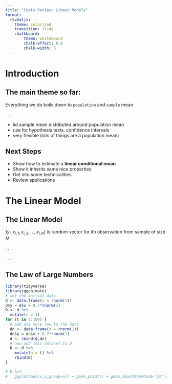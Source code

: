 ```yaml
---
title: "Stats Review: Linear Models"
format: 
  revealjs:
    theme: solarized
    transition: slide
    chalkboard:
        theme: whiteboard
        chalk-effect: 0.0
        chalk-width: 6
---
```


# Introduction

## The main theme so far:

Everything we do boils down to `population` and `sample` mean

. . .

::: incremental
-   iid sample mean distributed around population mean
-   use for hypothesis tests, confidence intervals
-   very flexible (lots of things are a population mean)
:::

## Next Steps

-   Show how to estimate a **linear conditional mean**
-   Show it inherits same nice properties
-   Get into some technicalities
-   Review applications

# The Linear Model

## The Linear Model {chalkboard-buttons="true"}

$(y_{i},x_{i,1},x_{i,2},...,x_{i,K})$ is random vector for $i$th observation from sample of size $N$

. . .

```{=tex}
\begin{equation*}
  \mathbb{E}\left[y_{i}\big|\{x_{i,k}\}_{k=1}^{K}\right] = \sum_{k=1}^{K}x_{i,k}\beta_{k} 
\end{equation*}
```
. . .

```{=tex}
\begin{equation*}
  \mathbb{E}\left[y_{i}\big|\{x_{i,k}\}_{k=1}^{K}\right] =[x_{i,1}, x_{i,2}, ..., x_{K}]\left[\begin{array}{c}\beta_{1}\\\beta_{2}\\\vdots\\\beta_{K}\end{array}\right] = \mathbf{x}_{i}{\beta}
\end{equation*}
```
## The Law of Large Numbers

```R
library(tidyverse)
library(gganimate)
# set the initial data
d <- data.frame(x = rnorm(1))
d$y = d$x + 0.7*rnorm(1)
D <- d %>%
  mutate(n = 1)
for (t in 2:100) {
  # add one more row to the data
  dn <- data.frame(x = rnorm(1))
  dn$y = dn$x + 0.7*rnorm(1)
  d <- rbind(d,dn)
  # now add this dataset to D
  D <- d %>%
    mutate(n = t) %>%
    rbind(D)
}

# D %>%
#   ggplot(aes(x,y,group=n)) + geom_point() + geom_smooth(method="lm",se=FALSE) + transition_states(n)
```
